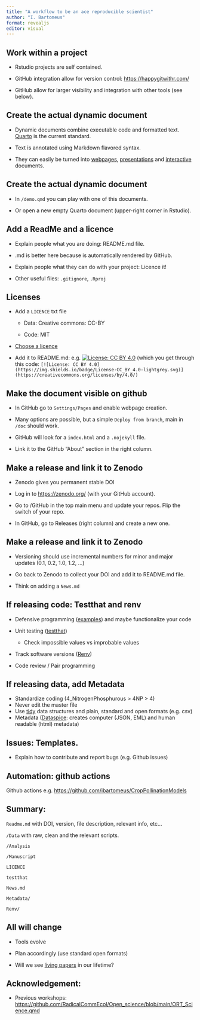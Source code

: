 ```yaml
---
title: "A workflow to be an ace reproducible scientist"
author: "I. Bartomeus"
format: revealjs
editor: visual
---
```


## Work within a project

-   Rstudio projects are self contained.

-   GitHub integration allow for version control: <https://happygitwithr.com/>

-   GitHub allow for larger visibility and integration with other tools (see below).

## Create the actual dynamic document

-   Dynamic documents combine executable code and formatted text. [Quarto](https://quarto.org/) is the current standard.

-   Text is annotated using Markdown flavored syntax.

-   They can easily be turned into [webpages](https://quarto.org/docs/websites/), [presentations](https://quarto.org/docs/presentations/) and [interactive](https://quarto.org/docs/interactive/) documents.

## Create the actual dynamic document

-   In `/demo.qmd` you can play with one of this documents.

-   Or open a new empty Quarto document (upper-right corner in Rstudio).

## Add a ReadMe and a licence

-   Explain people what you are doing: README.md file.

-   .md is better here because is automatically rendered by GitHub.

-   Explain people what they can do with your project: Licence it!

-   Other useful files: `.gitignore`, `.Rproj`

## Licenses

-   Add a `LICENCE` txt file

    -   Data: Creative commons: CC-BY

    -   Code: MIT

-   [Choose a licence](https://choosealicense.com/)

-   Add it to README.md: e.g. [![License: CC BY 4.0](https://img.shields.io/badge/License-CC_BY_4.0-lightgrey.svg)](https://creativecommons.org/licenses/by/4.0/) (which you get through this code: `[![License: CC BY 4.0](https://img.shields.io/badge/License-CC_BY_4.0-lightgrey.svg)](https://creativecommons.org/licenses/by/4.0/)`

## Make the document visible on github 

-   In GitHub go to `Settings/Pages` and enable webpage creation.

-   Many options are possible, but a simple `Deploy from branch`, main in `/doc` should work.

-   GitHub will look for a `index.html` and a `.nojekyll` file.

-   Link it to the GitHub "About" section in the right column.

## Make a release and link it to Zenodo

-   Zenodo gives you permanent stable DOI

-   Log in to <https://zenodo.org/> (with your GitHub account).

-   Go to /GitHub in the top main menu and update your repos. Flip the switch of your repo.

-   In GitHub, go to Releases (right column) and create a new one.

## Make a release and link it to Zenodo

-   Versioning should use incremental numbers for minor and major updates (0.1, 0.2, 1.0, 1.2, ...)

-   Go back to Zenodo to collect your DOI and add it to README.md file.

-   Think on adding a `News.md`

## If releasing code: Testthat and renv

-   Defensive programming ([examples](http://adv-r.had.co.nz/Exceptions-Debugging.html#defensive-programming)) and maybe functionalize your code

-   Unit testing ([testthat](https://testthat.r-lib.org/))

    -   Check impossible values vs improbable values

-   Track software versions ([Renv](https://rstudio.github.io/renv/articles/renv.html))

-   Code review / Pair programming

## If releasing data, add Metadata

-   Standardize coding (4_NitrogenPhosphurous \> 4NP \> 4)
-   Never edit the master file
-   Use [tidy](http://vita.had.co.nz/papers/tidy-data.pdf) data structures and plain, standard and open formats (e.g. csv)
-   Metadata ([Dataspice](https://cran.r-project.org/web/packages/dataspice/vignettes/overview.html): creates computer (JSON, EML) and human readable (html) metadata)

## Issues: Templates.

-   Explain how to contribute and report bugs (e.g. Github issues)

## Automation: github actions

Github actions e.g. <https://github.com/ibartomeus/CropPollinationModels>

## Summary:

`Readme.md` with DOI, version, file description, relevant info, etc...

`/Data` with raw, clean and the relevant scripts.

`/Analysis`

`/Manuscript`

`LICENCE`

`testthat`

`News.md`

`Metadata/`

`Renv/`

## All will change

-   Tools evolve

-   Plan accordingly (use standard open formats)

-   Will we see [living papers]((e.g. living figures https://www.nature.com/articles/nature.2015.17382)) in our lifetime?

## Acknowledgement: 

-   Previous workshops: <https://github.com/RadicalCommEcol/Open_science/blob/main/ORT_Science.qmd>
